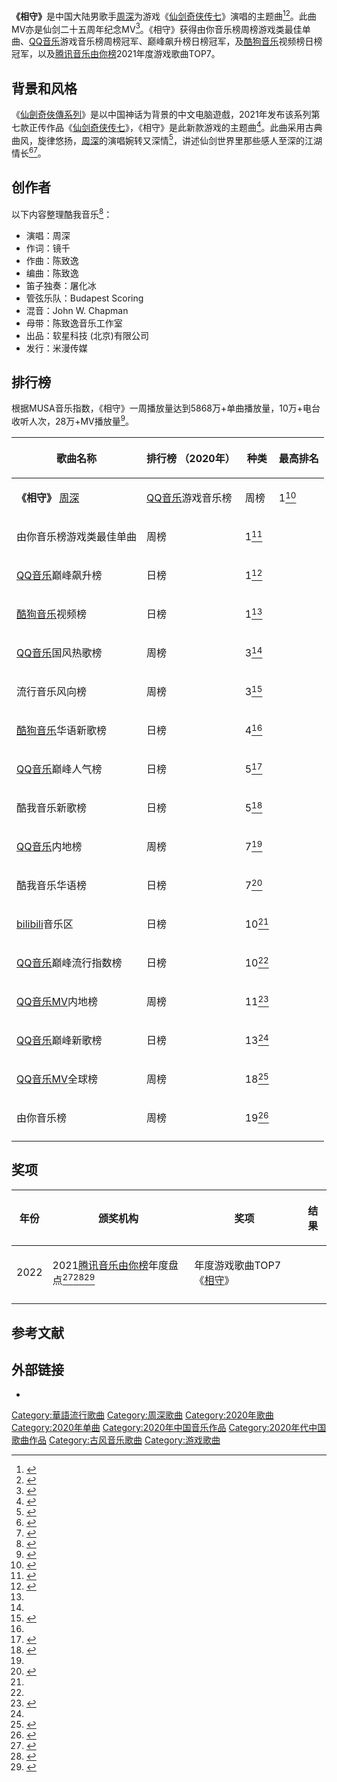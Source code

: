 {{Infobox song
| name       = 相守
| cover      = File:Stay_Together,_Single_of_Zhou_Shen,_December_2020.jpg
| type       = [[单曲|单曲]]
| artist     = [[周深|周深]]
| album      = 
| released   = {{Start date|2020|12|29}}
| format     =
* [[数位音乐下载|数字下载]]
| recorded   = 
| studio     = 
| venue      = 
| genre      = [[华语流行音乐|流行]]
| length     = {{Duration|m=5|s=05}}
| label      = 
| writer     = 
| lyricist   = 
| composer   = 
| arranger   = 
| producer   = 
| chronology = [[周深|周深]]
| prev_title = [[江湖觅知音|江湖觅知音]]
| prev_year  = 2020
| next_title = [[天涯尽处|天涯尽处]]
| next_year  = 2021
| misc       = {{Extra chronology
 | artist     = 周深游戏
 | type       = 单曲
 | prev_title = [[江湖觅知音|江湖觅知音]]
 | prev_year  = 2020
 | title      = 相守
 | year       = 2020
 | next_title = [[无所畏惧|无所畏惧]]
 | next_year  = 2021
}}
}}

'''《相守》'''是中国大陆男歌手[[周深|周深]]为游戏《[[仙剑奇侠传七|仙剑奇侠传七]]》演唱的主题曲<ref>{{cite news |title=周深演绎仙剑7主题曲《相守》 |url=http://www.xinhuanet.com/ent/2021-01/05/c_1126947924.htm |work=新华网 |date=2021-01-05 |accessdate=2021-06-04 |archive-date=2021-06-04 |archive-url=https://web.archive.org/web/20210604210705/http://www.xinhuanet.com/ent/2021-01/05/c_1126947924.htm |dead-url=no }}</ref><ref>{{cite web |title=周深酷我音乐浓情演绎《相守》，天籁仙音唱尽侠骨柔情 |url=http://ent.qianlong.com/2021/0106/5244157.shtml |website=千龙网 |accessdate=2021-01-06 |archive-date=2021-01-11 |archive-url=https://web.archive.org/web/20210111160237/http://ent.qianlong.com/2021/0106/5244157.shtml |dead-url=no }}</ref>。此曲MV亦是仙剑二十五周年纪念MV<ref>{{cite web |title=周深演绎仙剑7主题曲《相守》&25周年纪念MV 后会有七 |url=https://www.sohu.com/a/441474709_115487 |website=搜狐音乐 |accessdate=2020-12-30 |archive-date=2021-01-11 |archive-url=https://web.archive.org/web/20210111164037/https://www.sohu.com/a/441474709_115487 |dead-url=no }}</ref>。《相守》获得由你音乐榜周榜游戏类最佳单曲、[[QQ音乐|QQ音乐]]游戏音乐榜周榜冠军、巅峰飙升榜日榜冠军，及[[酷狗音乐|酷狗音乐]]视频榜日榜冠军，以及[[腾讯音乐由你榜|腾讯音乐由你榜]]2021年度游戏歌曲TOP7。

==背景和风格==
《[[仙劍奇俠傳系列|仙劍奇俠傳系列]]》是以中国神话为背景的中文电脑遊戲，2021年发布该系列第七款正传作品《[[仙剑奇侠传七|仙剑奇侠传七]]》，《相守》是此新款游戏的主题曲<ref>{{cite web |title=《仙剑奇侠传七》主题曲相守MV 试玩版明年1月15日发布 |url=https://finance.sina.com.cn/tech/2020-12-29/doc-iiznezxs9564672.shtml |website=新浪科技 |accessdate=2020-12-29 |archive-date=2021-01-11 |archive-url=https://web.archive.org/web/20210111130717/https://finance.sina.com.cn/tech/2020-12-29/doc-iiznezxs9564672.shtml |dead-url=no }}</ref>。此曲采用古典曲风，旋律悠扬，[[周深|周深]]的演唱婉转又深情<ref>{{cite web |title=天籁仙音道尽侠骨柔情，周深最新单曲《相守》酷我音乐独家首发 |url=http://ent.tom.com/202012/4375161160.html |website=tom.com |accessdate=2020-12-30 |archive-date=2021-01-12 |archive-url=https://web.archive.org/web/20210112050752/http://ent.tom.com/202012/4375161160.html |dead-url=no }}</ref>，讲述仙剑世界里那些感人至深的江湖情长<ref>{{cite web |title=《仙剑奇侠传七》主题曲正式对外公布 其试玩版也将在1月15日发布 |url=https://www.sohu.com/a/441182694_162522 |website=搜狐网 |publisher=环球网 |accessdate=2020-12-29 |archive-date=2021-01-11 |archive-url=https://web.archive.org/web/20210111154207/https://www.sohu.com/a/441182694_162522 |dead-url=no }}</ref><ref>{{cite web |title=天籁仙音道尽侠骨柔情，周深最新单曲《相守》酷我音乐独家首发 |url=https://i.ifeng.com/c/82bENNHQsbl |website=凤凰网科技 |accessdate=2020-12-29 |archive-date=2021-01-11 |archive-url=https://web.archive.org/web/20210111134607/https://i.ifeng.com/c/82bENNHQsbl |dead-url=no }}</ref>。

==创作者==
以下内容整理酷我音乐<ref>{{cite web |title=相守 |url=https://www.kuwo.cn/play_detail/160407695 |website=酷我音乐 |accessdate=2021-01-09 |archive-date=2021-01-11 |archive-url=https://web.archive.org/web/20210111174021/https://www.kuwo.cn/play_detail/160407695 |dead-url=no }}</ref>：

{{Div col}}
*演唱：周深
*作词：镜千
*作曲：陈致逸
*编曲：陈致逸
*笛子独奏：屠化冰
*管弦乐队：Budapest Scoring
*混音：John W. Chapman
*母带：陈致逸音乐工作室
*出品：软星科技 (北京)有限公司
*发行：米漫传媒
{{div col end}}

== 排行榜 ==
根据MUSA音乐指数，《相守》一周播放量达到5868万+单曲播放量，10万+电台收听人次，28万+MV播放量<ref>{{cite web |title=#MUSA音乐指数# #周深 仙剑7主题曲相守# |url=https://weibo.com/7279297760/JCfpvBKid |website=微博 |publisher=娱乐哔哔机 |accessdate=2020-01-08}}</ref>。
{| class="wikitable plainrowheaders sortable" style="text-align:center"
|-
! scope="col"| 歌曲名称
! scope="col"| 排行榜
（2020年）
! scope="col"| 种类
! scope="col"| 最高排名
|-
|rowspan = '17'|'''《相守》'''
[[周深|周深]]
! scope="row"| [[QQ音乐|QQ音乐]]游戏音乐榜
|周榜
|1<ref name="data1231">{{cite web |title=【2021年1月1日补2020年12月31日】 |url=https://weibo.com/7368369618/JBaF0lAq0 |website=微博 |publisher=周深数据播报站 |accessdate=2021-01-01}}</ref>
|-
! scope="row"| 由你音乐榜游戏类最佳单曲
|周榜
|1<ref>{{cite web |title=本次盘点是针对2020年12月28日—01月03日由你音乐榜第52期TOP50歌曲的上榜情况 |url=https://weibo.com/6573096128/JBVEI3ife |website=微博 |publisher=由你音乐研究院 |accessdate=2021-01-06}}</ref>
|-
! scope="row"| [[QQ音乐|QQ音乐]]巅峰飙升榜
|日榜
|1<ref name="data1230">{{cite web |title=【12月31日补12月30日】 |url=https://weibo.com/7368369618/JAYPDu2UQ |website=微博 |publisher=周深数据播报站 |accessdate=2020-12-31}}</ref>
|-
! scope="row"| [[酷狗音乐|酷狗音乐]]视频榜
|日榜
|1<ref name="data1230"/>
|-
! scope="row"| [[QQ音乐|QQ音乐]]国风热歌榜
|周榜
|3<ref name="data1231"/>
|-
! scope="row"| 流行音乐风向榜
|周榜
|3<ref>{{cite web |title=【1月8日】 |url=https://weibo.com/7368369618/JCh8I71CS |website=微博 |publisher=周深数据播报站 |accessdate=2021-01-08}}</ref>
|-
! scope="row"| [[酷狗音乐|酷狗音乐]]华语新歌榜
|日榜
|4<ref name="data0101"/>
|-
! scope="row"| [[QQ音乐|QQ音乐]]巅峰人气榜
|日榜
|5<ref>{{cite web |title=【12月30日补12月29日】 |url=https://weibo.com/7368369618/JAP9Bn3JT |website=微博 |publisher=周深数据播报站 |accessdate=2020-12-30}}</ref>
|-
! scope="row"| 酷我音乐新歌榜
|日榜
|5<ref name="data0101">{{cite web |title=【1月2日补1月1日】 |url=https://weibo.com/7368369618/JBiFJqHeD |website=微博 |publisher=周深数据播报站 |accessdate=2021-01-02}}</ref>
|-
! scope="row"| [[QQ音乐|QQ音乐]]内地榜
|周榜
|7<ref name="data1231"/>
|-
! scope="row"| 酷我音乐华语榜
|日榜
|7<ref>{{cite web |title=【1月2日】 |url=https://weibo.com/7368369618/JBmH5x6aG |website=微博 |publisher=周深数据播报站 |accessdate=2021-01-02}}</ref>
|-
! scope="row"| [[bilibili|bilibili]]音乐区
|日榜
|10<ref name="data1230"/>
|-
! scope="row"| [[QQ音乐|QQ音乐]]巅峰流行指数榜
|日榜
|10<ref name="data1231"/>
|-
! scope="row"| [[QQ音乐|QQ音乐]]MV内地榜
|周榜
|11<ref>{{cite web |title=巅峰榜·MV 2020 12.28-1.03 |url=https://y.qq.com/portal/mv_toplist.html#t2=202101&&t1=mainland&stat=y_new.toplist.menu.mv_toplist |website=y.qq.com |accessdate=2021-01-09 |archive-date=2020-07-13 |archive-url=https://archive.today/20200713190125/https://y.qq.com/portal/mv_toplist.html%23t2=202028&&t1=mainland&stat=y_new.toplist.menu.mv_toplist#t2=202101&&t1=mainland&stat=y_new.toplist.menu.mv_toplist |dead-url=no }}</ref>
|-
! scope="row"| [[QQ音乐|QQ音乐]]巅峰新歌榜
|日榜
|13<ref name="data1231"/>
|-
! scope="row"| [[QQ音乐|QQ音乐]]MV全球榜
|周榜
|18<ref>{{cite web |title=巅峰榜·MV 2020 12.28-1.03 |url=https://y.qq.com/portal/mv_toplist.html#t2=202101&&&&&t1=all&stat=y_new.toplist.menu.mv_toplist |website=y.qq.com |accessdate=2021-01-09 |archive-date=2020-07-13 |archive-url=https://archive.today/20200713190125/https://y.qq.com/portal/mv_toplist.html%23t2=202028&&t1=mainland&stat=y_new.toplist.menu.mv_toplist#t2=202101&&&&&t1=all&stat=y_new.toplist.menu.mv_toplist |dead-url=no }}</ref>
|-
! scope="row"| 由你音乐榜
|周榜
|19<ref>{{cite web |title=相守 |url=https://yobang.tencentmusic.com/#/detail/3836350 |website=由你音乐榜 |accessdate=2021-01-09 |archive-date=2019-05-20 |archive-url=https://web.archive.org/web/20190520044718/https://yobang.tencentmusic.com/#/detail/3836350 |dead-url=no }}</ref>
|-
|}

==奖项==
{| class="wikitable sortable"
|-
!年份
!颁奖机构
!奖项
!结果
|-
|2022
|2021[[腾讯音乐由你榜|腾讯音乐由你榜]]年度盘点<ref>{{cite news |title=腾讯音乐榜年度盘点之由你榜篇：数据见证行业变迁，还原2021华语乐坛流行 |url=http://ent.ynet.com/2022/01/17/3415730t1254.html |work=北青网娱乐 |date=2022-01-17}}</ref><ref>{{cite news |title=#周深2021新歌收听人数突破1亿##周深一口气拿下15个TOP1# |url=https://weibo.com/6733257358/Lb9qPBaG6 |work=腾讯音乐由你榜 |date=2022-01-17}}</ref><ref>{{cite news |title=周深 |url=https://yobang.tencentmusic.com/uni-annual-report-2021/singerTranscipt/198658 |accessdate=2022-01-17 |work=腾讯音乐由你榜}}</ref>
|年度游戏歌曲TOP7《[[相守|相守]]》
|{{won}}
|-
|}

==参考文献==
{{Reflist|25em}}

==外部链接==
*{{YouTube|zG8Ut0mWtMw|动画视频}}

{{周深}}

[[Category:華語流行歌曲|Category:華語流行歌曲]]
[[Category:周深歌曲|Category:周深歌曲]]
[[Category:2020年歌曲|Category:2020年歌曲]]
[[Category:2020年单曲|Category:2020年单曲]]
[[Category:2020年中国音乐作品|Category:2020年中国音乐作品]]
[[Category:2020年代中国歌曲作品|Category:2020年代中国歌曲作品]]
[[Category:古风音乐歌曲|Category:古风音乐歌曲]]
[[Category:游戏歌曲|Category:游戏歌曲]]